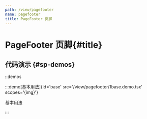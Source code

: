 ```yaml
---
path: /view/pagefooter
name: pagefooter
title: PageFooter 页脚
---
```



<div class="sys-ctx-main-left">

# PageFooter 页脚\{#title\}

## 代码演示 \{#sp-demos\}

::demos

:::demo[基本用法]{id='base' src='/view/pagefooter/1base.demo.tsx' scopes='{img}'}

基本用法

:::



</div>
